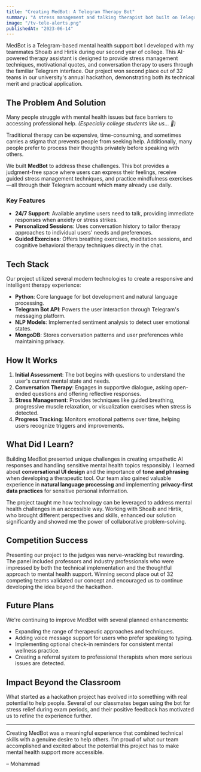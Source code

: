 ---
title: "Creating MedBot: A Telegram Therapy Bot"
summary: "A stress management and talking therapist bot built on Telegram, designed to provide mental health support."
image: "/tv-tele-alerts.png"
publishedAt: "2023-06-14"
---

MedBot is a Telegram-based mental health support bot I developed with my teammates Shoaib and Hirtik during our second year of college. This AI-powered therapy assistant is designed to provide stress management techniques, motivational quotes, and conversation therapy to users through the familiar Telegram interface. Our project won second place out of 32 teams in our university's annual hackathon, demonstrating both its technical merit and practical application.

## The Problem And Solution

Many people struggle with mental health issues but face barriers to accessing professional help. _(Especially college students like us... 🤔)_

Traditional therapy can be expensive, time-consuming, and sometimes carries a stigma that prevents people from seeking help. Additionally, many people prefer to process their thoughts privately before speaking with others.

We built **MedBot** to address these challenges. This bot provides a judgment-free space where users can express their feelings, receive guided stress management techniques, and practice mindfulness exercises—all through their Telegram account which many already use daily.

### Key Features

- **24/7 Support**: Available anytime users need to talk, providing immediate responses when anxiety or stress strikes.
- **Personalized Sessions**: Uses conversation history to tailor therapy approaches to individual users' needs and preferences.
- **Guided Exercises**: Offers breathing exercises, meditation sessions, and cognitive behavioral therapy techniques directly in the chat.

## Tech Stack

Our project utilized several modern technologies to create a responsive and intelligent therapy experience:

- **Python**: Core language for bot development and natural language processing.
- **Telegram Bot API**: Powers the user interaction through Telegram's messaging platform.
- **NLP Models**: Implemented sentiment analysis to detect user emotional states.
- **MongoDB**: Stores conversation patterns and user preferences while maintaining privacy.

## How It Works

1. **Initial Assessment**: The bot begins with questions to understand the user's current mental state and needs.
2. **Conversation Therapy**: Engages in supportive dialogue, asking open-ended questions and offering reflective responses.
3. **Stress Management**: Provides techniques like guided breathing, progressive muscle relaxation, or visualization exercises when stress is detected.
4. **Progress Tracking**: Monitors emotional patterns over time, helping users recognize triggers and improvements.

## What Did I Learn?

Building MedBot presented unique challenges in creating empathetic AI responses and handling sensitive mental health topics responsibly. I learned about **conversational UI design** and the importance of **tone and phrasing** when developing a therapeutic tool. Our team also gained valuable experience in **natural language processing** and implementing **privacy-first data practices** for sensitive personal information.

The project taught me how technology can be leveraged to address mental health challenges in an accessible way. Working with Shoaib and Hirtik, who brought different perspectives and skills, enhanced our solution significantly and showed me the power of collaborative problem-solving.

## Competition Success

Presenting our project to the judges was nerve-wracking but rewarding. The panel included professors and industry professionals who were impressed by both the technical implementation and the thoughtful approach to mental health support. Winning second place out of 32 competing teams validated our concept and encouraged us to continue developing the idea beyond the hackathon.

## Future Plans

We're continuing to improve MedBot with several planned enhancements:

- Expanding the range of therapeutic approaches and techniques.
- Adding voice message support for users who prefer speaking to typing.
- Implementing optional check-in reminders for consistent mental wellness practice.
- Creating a referral system to professional therapists when more serious issues are detected.

## Impact Beyond the Classroom

What started as a hackathon project has evolved into something with real potential to help people. Several of our classmates began using the bot for stress relief during exam periods, and their positive feedback has motivated us to refine the experience further.

---

Creating MedBot was a meaningful experience that combined technical skills with a genuine desire to help others. I'm proud of what our team accomplished and excited about the potential this project has to make mental health support more accessible.

– Mohammad
